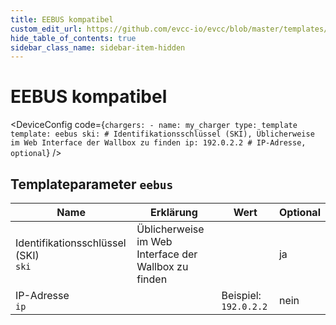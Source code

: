 ```yaml
---
title: EEBUS kompatibel
custom_edit_url: https://github.com/evcc-io/evcc/blob/master/templates/definition/charger/eebus.yaml
hide_table_of_contents: true
sidebar_class_name: sidebar-item-hidden
---
```



# EEBUS kompatibel

<div className="device-detail-container">
  <div className="device-detail-content">
    <DeviceFeatures features="mA,eebus" />

<DeviceConfig code={`chargers:
    - name: my_charger
      type: template
      template: eebus
      ski: # Identifikationsschlüssel (SKI), Üblicherweise im Web Interface der Wallbox zu finden
      ip: 192.0.2.2 # IP-Adresse, optional`}  />
  </div>
  <div className="device-detail-icon">
    <evcc-icon
      type="charger"
      name="eebus-compatible"
      size="400px"
      alt="EEBUS kompatibel"
      className="device-detail-icon-img"
    ></evcc-icon>
  </div>
</div>

## Templateparameter `eebus`

| Name | Erklärung | Wert | Optional |
|-----------|-----------|------|----------|
| Identifikationsschlüssel (SKI)<br/>`ski` | Üblicherweise im Web Interface der Wallbox zu finden |  | ja |
| IP-Adresse<br/>`ip` |  | Beispiel: `192.0.2.2` | nein |

